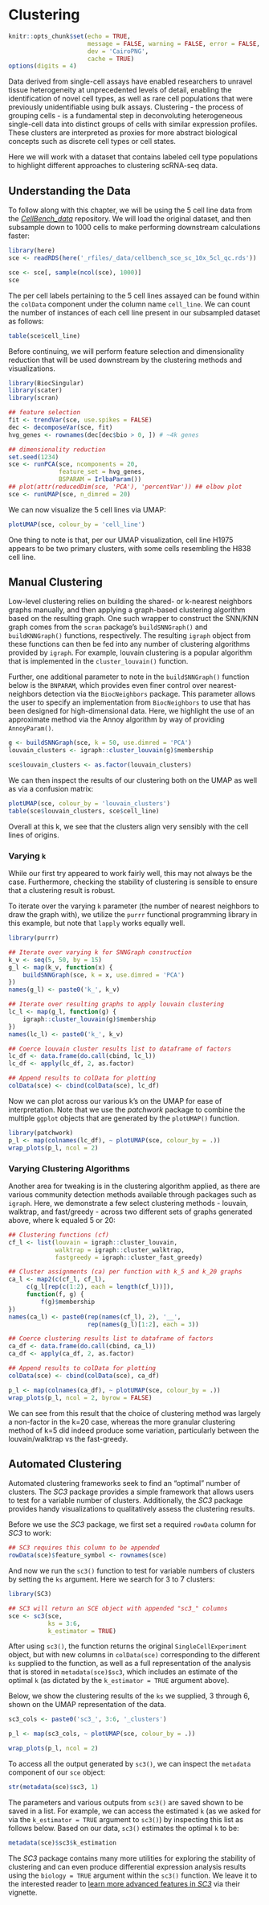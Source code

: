 # Clustering

```r
knitr::opts_chunk$set(echo = TRUE,
                      message = FALSE, warning = FALSE, error = FALSE,
                      dev = 'CairoPNG',
                      cache = TRUE)
options(digits = 4)
```

Data derived from single-cell assays have enabled researchers to unravel tissue heterogeneity at unprecedented levels of detail, enabling the identification of novel cell types, as well as rare cell populations that were previously unidentifiable using bulk assays. Clustering - the process of grouping cells - is a fundamental step in deconvoluting heterogeneous single-cell data into distinct groups of cells with similar expression profiles. These clusters are interpreted as proxies for more abstract biological concepts such as discrete cell types or cell states.

Here we will work with a dataset that contains labeled cell type populations to highlight different approaches to clustering scRNA-seq data.


## Understanding the Data

To follow along with this chapter, we will be using the 5 cell line data from the [*CellBench_data*](https://github.com/LuyiTian/CellBench_data) repository. We will load the original dataset, and then subsample down to 1000 cells to make performing downstream calculations faster:

```r
library(here)
sce <- readRDS(here('_rfiles/_data/cellbench_sce_sc_10x_5cl_qc.rds'))

sce <- sce[, sample(ncol(sce), 1000)]
sce
```

The per cell labels pertaining to the 5 cell lines assayed can be found within the `colData` component under the column name `cell_line`. We can count the number of instances of each cell line present in our subsampled dataset as follows:

```r
table(sce$cell_line)
```

Before continuing, we will perform feature selection and dimensionality reduction that will be used downstream by the clustering methods and visualizations. 

```r
library(BiocSingular)
library(scater)
library(scran)

## feature selection
fit <- trendVar(sce, use.spikes = FALSE)
dec <- decomposeVar(sce, fit)
hvg_genes <- rownames(dec[dec$bio > 0, ]) # ~4k genes

## dimensionality reduction
set.seed(1234)
sce <- runPCA(sce, ncomponents = 20,
              feature_set = hvg_genes,
              BSPARAM = IrlbaParam())
## plot(attr(reducedDim(sce, 'PCA'), 'percentVar')) ## elbow plot
sce <- runUMAP(sce, n_dimred = 20)
```

We can now visualize the 5 cell lines via UMAP:

```r
plotUMAP(sce, colour_by = 'cell_line')
```

One thing to note is that, per our UMAP visualization, cell line H1975 appears to be two primary clusters, with some cells resembling the H838 cell line.


## Manual Clustering

Low-level clustering relies on building the shared- or k-nearest neighbors graphs manually, and then applying a graph-based clustering algorithm based on the resulting graph. One such wrapper to construct the SNN/KNN graph comes from the `scran` package's `buildSNNGraph()` and `buildKNNGraph()` functions, respectively. The resulting `igraph` object from these functions can then be fed into any number of clustering algorithms provided by `igraph`. For example, louvain clustering is a popular algorithm that is implemented in the `cluster_louvain()` function.

Further, one additional parameter to note in the `buildSNNGraph()` function below is the `BNPARAM`, which provides even finer control over nearest-neighbors detection via the `BiocNeighbors` package. This parameter allows the user to specify an implementation from `BiocNeighbors` to use that has been designed for high-dimensional data. Here, we highlight the use of an approximate method via the Annoy algorithm by way of providing `AnnoyParam()`.


```r
g <- buildSNNGraph(sce, k = 50, use.dimred = 'PCA')
louvain_clusters <- igraph::cluster_louvain(g)$membership

sce$louvain_clusters <- as.factor(louvain_clusters)
```

We can then inspect the results of our clustering both on the UMAP as well as via a confusion matrix:

```r
plotUMAP(sce, colour_by = 'louvain_clusters')
table(sce$louvain_clusters, sce$cell_line)
```

Overall at this k, we see that the clusters align very sensibly with the cell lines of origins.


### Varying `k`

While our first try appeared to work fairly well, this may not always be the case. Furthermore, checking the stability of clustering is sensible to ensure that a clustering result is robust. 

To iterate over the varying `k` parameter (the number of nearest neighbors to draw the graph with), we utilize the `purrr` functional programming library in this example, but note that `lapply` works equally well.

```r
library(purrr)

## Iterate over varying k for SNNGraph construction
k_v <- seq(5, 50, by = 15)
g_l <- map(k_v, function(x) {
    buildSNNGraph(sce, k = x, use.dimred = 'PCA')
})
names(g_l) <- paste0('k_', k_v)

## Iterate over resulting graphs to apply louvain clustering
lc_l <- map(g_l, function(g) {
    igraph::cluster_louvain(g)$membership
})
names(lc_l) <- paste0('k_', k_v)

## Coerce louvain cluster results list to dataframe of factors
lc_df <- data.frame(do.call(cbind, lc_l))
lc_df <- apply(lc_df, 2, as.factor)

## Append results to colData for plotting
colData(sce) <- cbind(colData(sce), lc_df)
```

Now we can plot across our various k's on the UMAP for ease of interpretation. Note that we use the *patchwork* package to combine the multiple `ggplot` objects that are generated by the `plotUMAP()` function.

```r
library(patchwork)
p_l <- map(colnames(lc_df), ~ plotUMAP(sce, colour_by = .))
wrap_plots(p_l, ncol = 2)
```


### Varying Clustering Algorithms

Another area for tweaking is in the clustering algorithm applied, as there are various community detection methods available through packages such as `igraph`. Here, we demonstrate a few select clustering methods - louvain, walktrap, and fast/greedy - across two different sets of graphs generated above, where k equaled 5 or 20:

```r
## Clustering functions (cf)
cf_l <- list(louvain = igraph::cluster_louvain,
             walktrap = igraph::cluster_walktrap,
             fastgreedy = igraph::cluster_fast_greedy)

## Cluster assignments (ca) per function with k_5 and k_20 graphs
ca_l <- map2(c(cf_l, cf_l),
     c(g_l[rep(c(1:2), each = length(cf_l))]),
     function(f, g) {
         f(g)$membership
})
names(ca_l) <- paste0(rep(names(cf_l), 2), '__',
                      rep(names(g_l)[1:2], each = 3))

## Coerce clustering results list to dataframe of factors
ca_df <- data.frame(do.call(cbind, ca_l))
ca_df <- apply(ca_df, 2, as.factor)

## Append results to colData for plotting
colData(sce) <- cbind(colData(sce), ca_df)
```

```r
p_l <- map(colnames(ca_df), ~ plotUMAP(sce, colour_by = .))
wrap_plots(p_l, ncol = 2, byrow = FALSE)
```

We can see from this result that the choice of clustering method was largely a non-factor in the k=20 case, whereas the more granular clustering method of k=5 did indeed produce some variation, particularly between the louvain/walktrap vs the fast-greedy.


## Automated Clustering

Automated clustering frameworks seek to find an "optimal" number of clusters. The *SC3* package provides a simple framework that allows users to test for a variable number of clusters. Additionally, the *SC3* package provides handy visualizations to qualitatively assess the clustering results.

Before we use the *SC3* package, we first set a required `rowData` column for *SC3* to work:

```r
## SC3 requires this column to be appended
rowData(sce)$feature_symbol <- rownames(sce) 
```

And now we run the `sc3()` function to test for variable numbers of clusters by setting the `ks` argument. Here we search for 3 to 7 clusters:

```r
library(SC3)

## SC3 will return an SCE object with appended "sc3_" columns
sce <- sc3(sce,
           ks = 3:6,
           k_estimator = TRUE)
```

After using `sc3()`, the function returns the original `SingleCellExperiment` object, but with new columns in `colData(sce)` corresponding to the different `ks` supplied to the function, as well as a full representation of the analysis that is stored in `metadata(sce)$sc3`, which includes an estimate of the optimal `k` (as dictated by the `k_estimator = TRUE` argument above). 

Below, we show the clustering results of the `ks` we supplied, 3 through 6, shown on the UMAP representation of the data. 

```r
sc3_cols <- paste0('sc3_', 3:6, '_clusters')

p_l <- map(sc3_cols, ~ plotUMAP(sce, colour_by = .))

wrap_plots(p_l, ncol = 2)
```

To access all the output generated by `sc3()`, we can inspect the `metadata` component of our `sce` object:

```r
str(metadata(sce)$sc3, 1)
```

The parameters and various outputs from `sc3()` are saved shown to be saved in a list. For example, we can access the estimated `k` (as we asked for via the `k_estimator = TRUE` argument to `sc3()`) by inspecting this list as follows below. Based on our data, `sc3()` estimates the optimal `k` to be:

```r
metadata(sce)$sc3$k_estimation
```

The *SC3* package contains many more utilities for exploring the stability of clustering and can even produce differential expression analysis results using the `biology = TRUE` argument within the `sc3()` function. We leave it to the interested reader to [learn more advanced features in *SC3*](https://bioconductor.org/packages/release/bioc/html/SC3.html) via their vignette.
